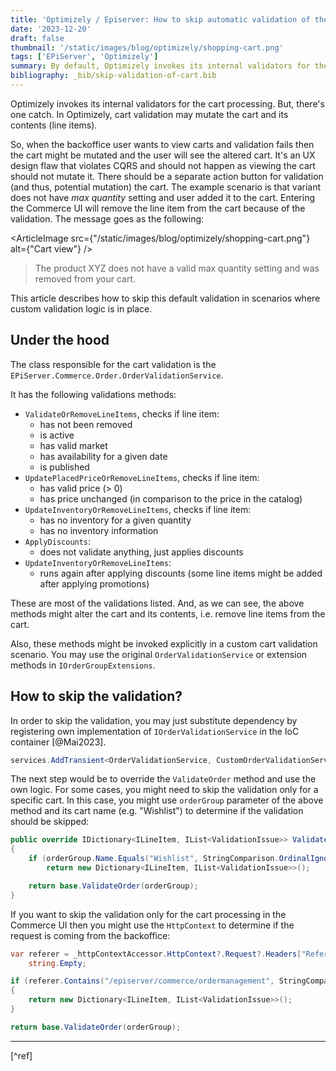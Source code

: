 ```yaml
---
title: 'Optimizely / Episerver: How to skip automatic validation of the cart?'
date: '2023-12-20'
draft: false
thumbnail: '/static/images/blog/optimizely/shopping-cart.png'
tags: ['EPiServer', 'Optimizely']
summary: By default, Optimizely invokes its internal validators for the cart processing. This article describes how to skip this validation in scenarios where custom validation logic is in place or we don't want UI to update the cart when viewing it.
bibliography: _bib/skip-validation-of-cart.bib
---
```


Optimizely invokes its internal validators for the cart processing. But, there's one catch. In Optimizely, cart validation may mutate the cart and its contents (line items).

So, when the backoffice user wants to view carts and validation fails then the cart might be mutated and the user will see the altered cart. It's an UX design flaw that violates CQRS and should not happen as viewing the cart should not mutate it. There should be a separate action button for validation (and thus, potential mutation) the cart. The example scenario is that variant does not have _max quantity_ setting and user added it to the cart. Entering the Commerce UI will remove the line item from the cart because of the validation. The message goes as the following:

<ArticleImage src={"/static/images/blog/optimizely/shopping-cart.png"} alt={"Cart view"} />

> The product XYZ does not have a valid max quantity setting and was removed from your cart.

This article describes how to skip this default validation in scenarios where custom validation logic is in place.

## Under the hood

The class responsible for the cart validation is the `EPiServer.Commerce.Order.OrderValidationService`.

It has the following validations methods:

* `ValidateOrRemoveLineItems`, checks if line item:
    * has not been removed
    * is active
    * has valid market
    * has availability for a given date
    * is published
* `UpdatePlacedPriceOrRemoveLineItems`, checks if line item:
    * has valid price (> 0)
    * has price unchanged (in comparison to the price in the catalog)
* `UpdateInventoryOrRemoveLineItems`, checks if line item:
    * has no inventory for a given quantity
    * has no inventory information
* `ApplyDiscounts`:
    * does not validate anything, just applies discounts
* `UpdateInventoryOrRemoveLineItems`:
    * runs again after applying discounts (some line items might be added after applying promotions)

These are most of the validations listed. And, as we can see, the above methods might alter the cart and its contents, i.e. remove line items from the cart.

Also, these methods might be invoked explicitly in a custom cart validation scenario. You may use the original `OrderValidationService` or extension methods in `IOrderGroupExtensions`.

## How to skip the validation?

In order to skip the validation, you may just substitute dependency by registering own implementation of `IOrderValidationService` in the IoC container [@Mai2023].

```csharp
services.AddTransient<OrderValidationService, CustomOrderValidationService>();
```

The next step would be to override the `ValidateOrder` method and use the own logic. For some cases, you might need to skip the validation only for a specific cart. In this case, you might use `orderGroup` parameter of the above method and its cart name (e.g. "Wishlist") to determine if the validation should be skipped:

```csharp
public override IDictionary<ILineItem, IList<ValidationIssue>> ValidateOrder(IOrderGroup orderGroup)
{
    if (orderGroup.Name.Equals("Wishlist", StringComparison.OrdinalIgnoreCase))
        return new Dictionary<ILineItem, IList<ValidationIssue>>();

    return base.ValidateOrder(orderGroup);
}
```

If you want to skip the validation only for the cart processing in the Commerce UI then you might use the `HttpContext` to determine if the request is coming from the backoffice:

```csharp
var referer = _httpContextAccessor.HttpContext?.Request?.Headers["Referer"].FirstOrDefault() ??
    string.Empty;

if (referer.Contains("/episerver/commerce/ordermanagement", StringComparison.OrdinalIgnoreCase))
{
    return new Dictionary<ILineItem, IList<ValidationIssue>>();
}

return base.ValidateOrder(orderGroup);
```

---
[^ref]
